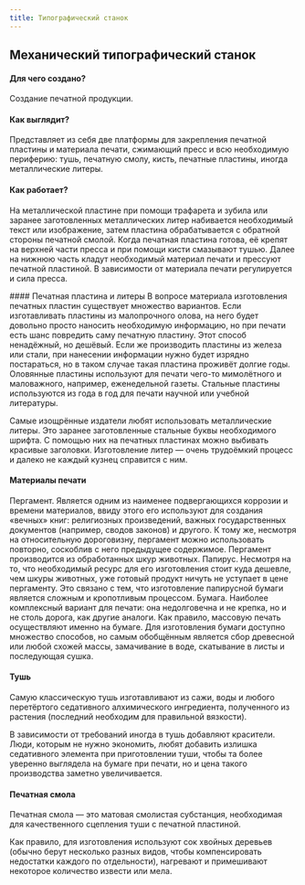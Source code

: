 ```yaml
---
title: Типографический станок
---
```


## Механический типографический станок
#### Для чего создано?
Создание печатной продукции.

#### Как выглядит?
Представляет из себя две платформы для закрепления печатной пластины и материала печати, сжимающий пресс и всю необходимую периферию: тушь, печатную смолу, кисть, печатные пластины, иногда металлические литеры.

#### Как работает?
На металлической пластине при помощи трафарета и зубила или заранее заготовленных металлических литер набивается необходимый текст или изображение, затем пластина обрабатывается с обратной стороны печатной смолой. Когда печатная пластина готова, её крепят на верхней части пресса и при помощи кисти смазывают тушью. Далее на нижнюю часть кладут необходимый материал печати и прессуют печатной пластиной. В зависимости от материала печати регулируется и сила пресса.

<Board columns={2} gap="10px" mobileColumns={1}>
    <div>
#### Печатная пластина и литеры
В вопросе материала изготовления печатных пластин существует множество вариантов. Если изготавливать пластины из малопрочного олова, на него будет довольно просто наносить необходимую информацию, но при печати есть шанс повредить саму печатную пластину. Этот способ ненадёжный, но дешёвый. Если же производить пластины из железа или стали, при нанесении информации нужно будет изрядно постараться, но в таком случае такая пластина проживёт долгие годы. Оловянные пластины используют для печати чего-то мимолётного и маловажного, например, еженедельной газеты. Стальные пластины используются из года в год для печати научной или учебной литературы.

Самые изощрённые издатели любят использовать металлические литеры. Это заранее заготовленные стальные буквы необходимого шрифта. С помощью них на печатных пластинах можно выбивать красивые заголовки. Изготовление литер — очень трудоёмкий процесс и далеко не каждый кузнец справится с ним.
    </div>
    <div>
#### Материалы печати
Пергамент. Является одним из наименее подвергающихся коррозии и времени материалов, ввиду этого его используют для создания «вечных» книг: религиозных произведений, важных государственных документов (например, сводов законов) и другого. К тому же, несмотря на относительную дороговизну, пергамент можно использовать повторно, соскоблив с него предыдущее содержимое. Пергамент производится из обработанных шкур животных.
Папирус. Несмотря на то, что необходимый ресурс для его изготовления стоит куда дешевле, чем шкуры животных, уже готовый продукт ничуть не уступает в цене пергаменту. Это связано с тем, что изготовление папирусной бумаги является сложным и кропотливым процессом.
Бумага. Наиболее комплексный вариант для печати: она недолговечна и не крепка, но и не столь дорога, как другие аналоги. Как правило, массовую печать осуществляют именно на бумаге. Для изготовления бумаги доступно множество способов, но самым обобщённым является сбор древесной или любой схожей массы, замачивание в воде, скатывание в листы и последующая сушка.
    </div>
    <div>
#### Тушь
Самую классическую тушь изготавливают из сажи, воды и любого перетёртого седативного алхимического ингредиента, полученного из растения (последний необходим для правильной вязкости).

В зависимости от требований иногда в тушь добавляют красители. Люди, которым не нужно экономить, любят добавить излишка седативного элемента при приготовлении туши, чтобы та более уверенно выглядела на бумаге при печати, но и цена такого производства заметно увеличивается.
    </div>
    <div>
#### Печатная смола
Печатная смола — это матовая смолистая субстанция, необходимая для качественного сцепления туши с печатной пластиной.

Как правило, для изготовления используют сок хвойных деревьев (обычно берут несколько разных видов, чтобы компенсировать недостатки каждого по отдельности), нагревают и примешивают некоторое количество извести или мела.
    </div>
</Board>